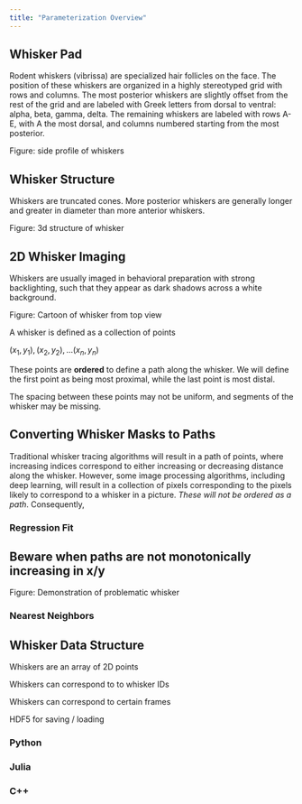 ```yaml
---
title: "Parameterization Overview"
---
```


## Whisker Pad

Rodent whiskers (vibrissa) are specialized hair follicles on the face. The position of these whiskers are organized in a highly stereotyped grid with rows and columns. The most posterior whiskers are slightly offset from the rest of the grid and are labeled with Greek letters from dorsal to ventral: alpha, beta, gamma, delta. The remaining whiskers are labeled with rows A-E, with A the most dorsal, and columns numbered starting from the most posterior.

Figure: side profile of whiskers

## Whisker Structure

Whiskers are truncated cones. More posterior whiskers are generally longer and greater in diameter than more anterior whiskers.

Figure: 3d structure of whisker

## 2D Whisker Imaging

Whiskers are usually imaged in behavioral preparation with strong backlighting, such that they appear as dark shadows across a white background.

Figure: Cartoon of whisker from top view

A whisker is defined as a collection of points

$(x_1,y_1), (x_2,y_2), ... (x_n,y_n)$

These points are **ordered** to define a path along the whisker. We will define the first point as being most proximal, while the last point is most distal.

The spacing between these points may not be uniform, and segments of the whisker may be missing.

## Converting Whisker Masks to Paths

Traditional whisker tracing algorithms will result in a path of points, where increasing indices correspond to either increasing or decreasing distance along the whisker. However, some image processing algorithms, including deep learning, will result in a collection of pixels corresponding to the pixels likely to correspond to a whisker in a picture. *These will not be ordered as a path*. Consequently,

### Regression Fit

::: callout-caution
## Beware when paths are not monotonically increasing in x/y

Figure: Demonstration of problematic whisker
:::

### Nearest Neighbors

## Whisker Data Structure

Whiskers are an array of 2D points

Whiskers can correspond to to whisker IDs

Whiskers can correspond to certain frames

HDF5 for saving / loading

### Python

### Julia

### C++
